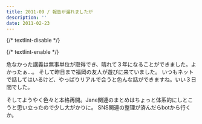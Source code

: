 ```yaml
---
title: 2011-09 / 報告が遅れましたが
description: ''
date: 2011-02-23
---
```


{/* textlint-disable */}


{/* textlint-enable */}

危なかった講義は無事単位が取得でき、晴れて３年になることができました。よかったぁ…。
そして昨日まで福岡の友人が遊びに来ていました。
いつもネットで話してはいるけど、やっぱりリアルで会うと色んな話ができますね。いい３日間でした。

そしてようやく色々と本格再開。Jane関連のまとめはちょっと体系的にしとこうと思い立ったので少し大がかりに。
SNS関連の整理が済んだらbotから行くか。
